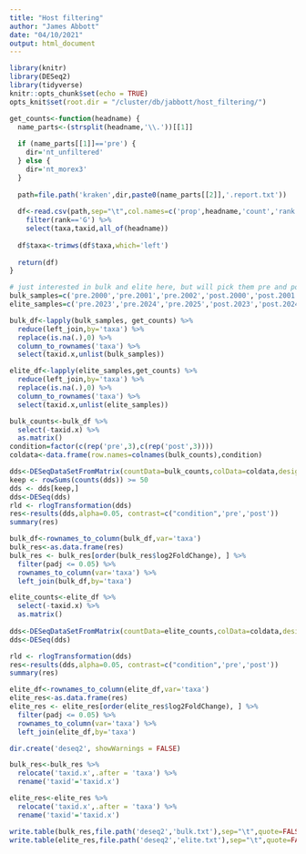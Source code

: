 ```yaml
---
title: "Host filtering"
author: "James Abbott"
date: "04/10/2021"
output: html_document
---
```


```r
library(knitr)
library(DESeq2)
library(tidyverse)
knitr::opts_chunk$set(echo = TRUE)
opts_knit$set(root.dir = "/cluster/db/jabbott/host_filtering/")
```

```r
get_counts<-function(headname) {
  name_parts<-(strsplit(headname,'\\.'))[[1]]
  
  if (name_parts[[1]]=='pre') {
    dir='nt_unfiltered'
  } else {
    dir='nt_morex3'
  }
  
  path=file.path('kraken',dir,paste0(name_parts[[2]],'.report.txt'))
  
  df<-read.csv(path,sep="\t",col.names=c('prop',headname,'count','rank','taxid','taxa')) %>% 
    filter(rank=='G') %>%
    select(taxa,taxid,all_of(headname))
  
  df$taxa<-trimws(df$taxa,which='left')
    
  return(df)
}

# just interested in bulk and elite here, but will pick them pre and post filtering
bulk_samples=c('pre.2000','pre.2001','pre.2002','post.2000','post.2001','post.2002')
elite_samples=c('pre.2023','pre.2024','pre.2025','post.2023','post.2024','post.2025')

bulk_df<-lapply(bulk_samples, get_counts) %>%
  reduce(left_join,by='taxa') %>%
  replace(is.na(.),0) %>%
  column_to_rownames('taxa') %>%
  select(taxid.x,unlist(bulk_samples))

elite_df<-lapply(elite_samples,get_counts) %>%
  reduce(left_join,by='taxa') %>%
  replace(is.na(.),0) %>%
  column_to_rownames('taxa') %>%
  select(taxid.x,unlist(elite_samples))
```

```r
bulk_counts<-bulk_df %>% 
  select(-taxid.x) %>% 
  as.matrix()
condition=factor(c(rep('pre',3),c(rep('post',3))))
coldata<-data.frame(row.names=colnames(bulk_counts),condition)

dds<-DESeqDataSetFromMatrix(countData=bulk_counts,colData=coldata,design= ~ condition)
keep <- rowSums(counts(dds)) >= 50
dds <- dds[keep,]
dds<-DESeq(dds)
rld <- rlogTransformation(dds)
res<-results(dds,alpha=0.05, contrast=c("condition",'pre','post'))
summary(res)

bulk_df<-rownames_to_column(bulk_df,var='taxa')
bulk_res<-as.data.frame(res)
bulk_res <- bulk_res[order(bulk_res$log2FoldChange), ] %>%
  filter(padj <= 0.05) %>%
  rownames_to_column(var='taxa') %>%
  left_join(bulk_df,by='taxa')

elite_counts<-elite_df %>%
  select(-taxid.x) %>%
  as.matrix()
  
dds<-DESeqDataSetFromMatrix(countData=elite_counts,colData=coldata,design= ~ condition)
dds<-DESeq(dds)

rld <- rlogTransformation(dds)
res<-results(dds,alpha=0.05, contrast=c("condition",'pre','post'))
summary(res)

elite_df<-rownames_to_column(elite_df,var='taxa')
elite_res<-as.data.frame(res)
elite_res <- elite_res[order(elite_res$log2FoldChange), ] %>%
  filter(padj <= 0.05) %>%
  rownames_to_column(var='taxa') %>%
  left_join(elite_df,by='taxa')
```
```r
dir.create('deseq2', showWarnings = FALSE)

bulk_res<-bulk_res %>%
  relocate('taxid.x',.after = 'taxa') %>%
  rename('taxid'='taxid.x')

elite_res<-elite_res %>%
  relocate('taxid.x',.after = 'taxa') %>%
  rename('taxid'='taxid.x')

write.table(bulk_res,file.path('deseq2','bulk.txt'),sep="\t",quote=FALSE,row.names = FALSE)
write.table(elite_res,file.path('deseq2','elite.txt'),sep="\t",quote=FALSE,row.names = FALSE)
```